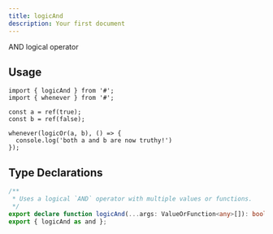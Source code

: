 ```yaml
---
title: logicAnd
description: Your first document
---
```


AND logical operator

## Usage

```tsx
import { logicAnd } from '#';
import { whenever } from '#';

const a = ref(true);
const b = ref(false);

whenever(logicOr(a, b), () => {
  console.log('both a and b are now truthy!')
});
```

## Type Declarations

```typescript
/**
 * Uses a logical `AND` operator with multiple values or functions.
 */
export declare function logicAnd(...args: ValueOrFunction<any>[]): boolean;
export { logicAnd as and };
```
